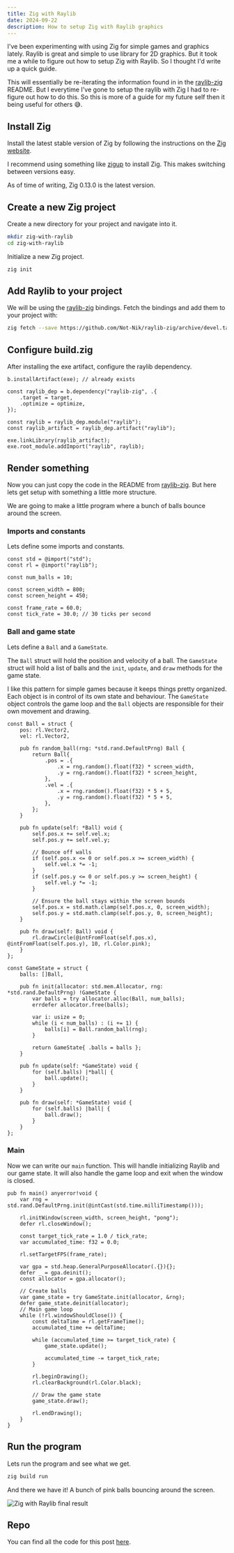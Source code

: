 ```yaml
---
title: Zig with Raylib
date: 2024-09-22
description: How to setup Zig with Raylib graphics
---
```


I've been experimenting with using Zig for simple games and graphics lately.
Raylib is great and simple to use library for 2D graphics. But it took me a
while to figure out how to setup Zig with Raylib. So I thought I'd write up a
quick guide.

This will essentially be re-iterating the information found in in the
[raylib-zig](https://github.com/Not-Nik/raylib-zig) README. But I everytime I've
gone to setup the raylib with Zig I had to re-figure out how to do this. So this
is more of a guide for my future self then it being useful for others 😅.

## Install Zig

Install the latest stable version of Zig by following the instructions on the
[Zig website](https://ziglang.org/download/).

I recommend using something like [zigup](https://github.com/marler8997/zigup) to
install Zig. This makes switching between versions easy.

As of time of writing, Zig 0.13.0 is the latest version.

## Create a new Zig project

Create a new directory for your project and navigate into it.

```sh
mkdir zig-with-raylib
cd zig-with-raylib
```

Initialize a new Zig project.

```sh
zig init
```

## Add Raylib to your project 

We will be using the [raylib-zig](https://github.com/Not-Nik/raylib-zig)
bindings. Fetch the bindings and add them to your project with:

```sh
zig fetch --save https://github.com/Not-Nik/raylib-zig/archive/devel.tar.gz
```

## Configure build.zig

After installing the exe artifact, configure the raylib dependency.

```zig
b.installArtifact(exe); // already exists

const raylib_dep = b.dependency("raylib-zig", .{
    .target = target,
    .optimize = optimize,
});

const raylib = raylib_dep.module("raylib");
const raylib_artifact = raylib_dep.artifact("raylib");

exe.linkLibrary(raylib_artifact);
exe.root_module.addImport("raylib", raylib);
```

## Render something

Now you can just copy the code in the README from
[raylib-zig](https://github.com/Not-Nik/raylib-zig). But here lets get setup
with something a little more structure.

We are going to make a little program where a bunch of balls bounce around the screen.

### Imports and constants

Lets define some imports and constants.

```zig
const std = @import("std");
const rl = @import("raylib");

const num_balls = 10;

const screen_width = 800;
const screen_height = 450;

const frame_rate = 60.0;
const tick_rate = 30.0; // 30 ticks per second
```

### Ball and game state

Lets define a `Ball` and a `GameState`.

The `Ball` struct will hold the position and velocity of a ball. The `GameState`
struct will hold a list of balls and the `init`, `update`, and `draw` methods
for the game state.

I like this pattern for simple games because it keeps things pretty organized.
Each object is in control of its own state and behaviour. The `GameState` object
controls the game loop and the `Ball` objects are responsible for their own
movement and drawing.

```zig
const Ball = struct {
    pos: rl.Vector2,
    vel: rl.Vector2,

    pub fn random_ball(rng: *std.rand.DefaultPrng) Ball {
        return Ball{
            .pos = .{
                .x = rng.random().float(f32) * screen_width,
                .y = rng.random().float(f32) * screen_height,
            },
            .vel = .{
                .x = rng.random().float(f32) * 5 + 5,
                .y = rng.random().float(f32) * 5 + 5,
            },
        };
    }

    pub fn update(self: *Ball) void {
        self.pos.x += self.vel.x;
        self.pos.y += self.vel.y;

        // Bounce off walls
        if (self.pos.x <= 0 or self.pos.x >= screen_width) {
            self.vel.x *= -1;
        }
        if (self.pos.y <= 0 or self.pos.y >= screen_height) {
            self.vel.y *= -1;
        }

        // Ensure the ball stays within the screen bounds
        self.pos.x = std.math.clamp(self.pos.x, 0, screen_width);
        self.pos.y = std.math.clamp(self.pos.y, 0, screen_height);
    }

    pub fn draw(self: Ball) void {
        rl.drawCircle(@intFromFloat(self.pos.x), @intFromFloat(self.pos.y), 10, rl.Color.pink);
    }
};

const GameState = struct {
    balls: []Ball,

    pub fn init(allocator: std.mem.Allocator, rng: *std.rand.DefaultPrng) !GameState {
        var balls = try allocator.alloc(Ball, num_balls);
        errdefer allocator.free(balls);

        var i: usize = 0;
        while (i < num_balls) : (i += 1) {
            balls[i] = Ball.random_ball(rng);
        }

        return GameState{ .balls = balls };
    }

    pub fn update(self: *GameState) void {
        for (self.balls) |*ball| {
            ball.update();
        }
    }

    pub fn draw(self: *GameState) void {
        for (self.balls) |ball| {
            ball.draw();
        }
    }
};
```

### Main

Now we can write our `main` function. This will handle initializing Raylib and
our game state. It will also handle the game loop and exit when the window is
closed.

```zig
pub fn main() anyerror!void {
    var rng = std.rand.DefaultPrng.init(@intCast(std.time.milliTimestamp()));

    rl.initWindow(screen_width, screen_height, "pong");
    defer rl.closeWindow();

    const target_tick_rate = 1.0 / tick_rate;
    var accumulated_time: f32 = 0.0;

    rl.setTargetFPS(frame_rate);

    var gpa = std.heap.GeneralPurposeAllocator(.{}){};
    defer _ = gpa.deinit();
    const allocator = gpa.allocator();

    // Create balls
    var game_state = try GameState.init(allocator, &rng);
    defer game_state.deinit(allocator);
    // Main game loop
    while (!rl.windowShouldClose()) {
        const deltaTime = rl.getFrameTime();
        accumulated_time += deltaTime;

        while (accumulated_time >= target_tick_rate) {
            game_state.update();

            accumulated_time -= target_tick_rate;
        }

        rl.beginDrawing();
        rl.clearBackground(rl.Color.black);

        // Draw the game state
        game_state.draw();

        rl.endDrawing();
    }
}
```

## Run the program

Lets run the program and see what we get.

```sh
zig build run
```

And there we have it! A bunch of pink balls bouncing around the screen.

![Zig with Raylib final result](./images/zig-with-raylib-balls.png)

## Repo

You can find all the code for this post [here](https://github.com/coffee-cup/zig-with-raylib).
